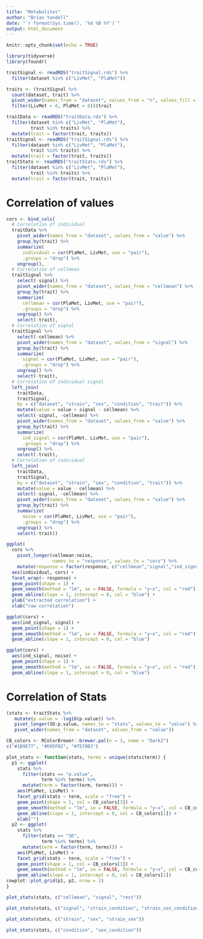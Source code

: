 ```yaml
---
title: "Metabolites"
author: "Brian Yandell"
date: "`r format(Sys.time(), '%d %B %Y')`"
output: html_document
---
```


```r
knitr::opts_chunk$set(echo = TRUE)
```

```r
library(tidyverse)
library(foundr)
```
```r
traitSignal <- readRDS("traitSignal.rds") %>%
  filter(dataset %in% c("LivMet", "PlaMet"))
```


```r
traits <- (traitSignal %>%
  count(dataset, trait) %>%
  pivot_wider(names_from = "dataset", values_from = "n", values_fill = 0) %>%
  filter(LivMet > 0, PlaMet > 0))$trait
```

```r
traitData <- readRDS("traitData.rds") %>%
  filter(dataset %in% c("LivMet", "PlaMet"),
         trait %in% traits) %>%
  mutate(trait = factor(trait, traits))
traitSignal <- readRDS("traitSignal.rds") %>%
  filter(dataset %in% c("LivMet", "PlaMet"),
         trait %in% traits) %>%
  mutate(trait = factor(trait, traits))
traitStats <- readRDS("traitStats.rds") %>%
  filter(dataset %in% c("LivMet", "PlaMet"),
         trait %in% traits) %>%
  mutate(trait = factor(trait, traits))
```

# Correlation of values

```r
cors <- bind_cols(
  # Correlation of individual
  traitData %>%
    pivot_wider(names_from = "dataset", values_from = "value") %>%
    group_by(trait) %>%
    summarize(
      individual = cor(PlaMet, LivMet, use = "pair"),
      .groups = "drop") %>%
    ungroup(),
  # Correlation of cellmean
  traitSignal %>%
    select(-signal) %>%
    pivot_wider(names_from = "dataset", values_from = "cellmean") %>%
    group_by(trait) %>%
    summarize(
      cellmean = cor(PlaMet, LivMet, use = "pair"),
      .groups = "drop") %>%
    ungroup() %>%
    select(-trait),
  # Correlation of signal
  traitSignal %>%
    select(-cellmean) %>%
    pivot_wider(names_from = "dataset", values_from = "signal") %>%
    group_by(trait) %>%
    summarize(
      signal = cor(PlaMet, LivMet, use = "pair"),
      .groups = "drop") %>%
    ungroup() %>%
    select(-trait),
  # Correlation of individual signal
  left_join(
    traitData,
    traitSignal,
    by = c("dataset", "strain", "sex", "condition", "trait")) %>%
    mutate(value = value + signal - cellmean) %>%
    select(-signal, -cellmean) %>%
    pivot_wider(names_from = "dataset", values_from = "value") %>%
    group_by(trait) %>%
    summarize(
      ind_signal = cor(PlaMet, LivMet, use = "pair"),
      .groups = "drop") %>%
    ungroup() %>%
    select(-trait),
  # Correlation of individual
  left_join(
    traitData,
    traitSignal,
    by = c("dataset", "strain", "sex", "condition", "trait")) %>%
    mutate(value = value - cellmean) %>%
    select(-signal, -cellmean) %>%
    pivot_wider(names_from = "dataset", values_from = "value") %>%
    group_by(trait) %>%
    summarize(
      noise = cor(PlaMet, LivMet, use = "pair"),
      .groups = "drop") %>%
    ungroup() %>%
    select(-trait))
```

```r
ggplot(
  cors %>%
    pivot_longer(cellmean:noise,
                 names_to = "response", values_to = "cors") %>%
    mutate(response = factor(response, c("cellmean","signal","ind_signal","noise")))) +
  aes(individual, cors) +
  facet_wrap(~ response) +
  geom_point(shape = 1) +
  geom_smooth(method = "lm", se = FALSE, formula = "y~x", col = "red") +
  geom_abline(slope = 1, intercept = 0, col = "blue") +
  ylab("extracted correlation") +
  xlab("raw correlation")
```


```r
ggplot(cors) +
  aes(ind_signal, signal) +
  geom_point(shape = 1) +
  geom_smooth(method = "lm", se = FALSE, formula = "y~x", col = "red") +
  geom_abline(slope = 1, intercept = 0, col = "blue")
```


```r
ggplot(cors) +
  aes(ind_signal, noise) +
  geom_point(shape = 1) +
  geom_smooth(method = "lm", se = FALSE, formula = "y~x", col = "red") +
  geom_abline(slope = 1, intercept = 0, col = "blue")
```

# Correlation of Stats

```r
(stats <- traitStats %>%
   mutate(p.value = -log10(p.value)) %>%
   pivot_longer(SD:p.value, names_to = "stats", values_to = "value") %>%
   pivot_wider(names_from = "dataset", values_from = "value"))
```

```r
CB_colors <- RColorBrewer::brewer.pal(n = 3, name = "Dark2")
c("#1B9E77", "#D95F02", "#7570B3")
```

```r
plot_stats <- function(stats, terms = unique(stats$term)) {
  p1 <- ggplot(
    stats %>%
      filter(stats == "p.value",
             term %in% terms) %>%
      mutate(term = factor(term, terms))) +
    aes(PlaMet, LivMet) +
    facet_grid(stats ~ term, scale = "free") +
    geom_point(shape = 1, col = CB_colors[3]) +
    geom_smooth(method = "lm", se = FALSE, formula = "y~x", col = CB_colors[2]) +
    geom_abline(slope = 1, intercept = 0, col = CB_colors[1]) +
    xlab("")
  p2 <- ggplot(
    stats %>%
      filter(stats == "SD",
             term %in% terms) %>%
      mutate(term = factor(term, terms))) +
    aes(PlaMet, LivMet) +
    facet_grid(stats ~ term, scale = "free") +
    geom_point(shape = 1, col = CB_colors[3]) +
    geom_smooth(method = "lm", se = FALSE, formula = "y~x", col = CB_colors[2]) +
    geom_abline(slope = 1, intercept = 0, col = CB_colors[1])
cowplot::plot_grid(p1, p2, nrow = 2)
}
```


```r
plot_stats(stats, c("cellmean", "signal", "rest"))
```

```r
plot_stats(stats, c("signal", "strain_condition", "strain_sex_condition"))
```

```r
plot_stats(stats, c("strain", "sex", "strain_sex"))
```

```r
plot_stats(stats, c("condition", "sex_condition"))
```
